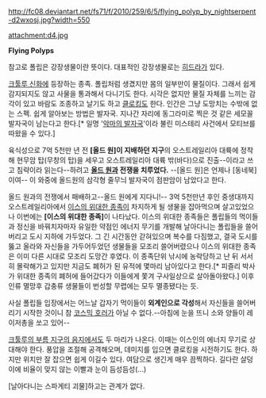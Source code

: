 http://fc08.deviantart.net/fs71/f/2010/259/6/5/flying_polyp_by_nightserpent-d2wxosj.jpg?width=550

attachment:d4.jpg

'''Flying Polyps'''

참고로 폴립은 강장생물이란 뜻이다. 대표적인 강장생물로는 [[히드라]]가 있다.

[[크툴루 신화]]에 등장하는 종족. 폴립처럼 생겼지만 몸의 일부만이 물질이다. 그래서 쉽게 감지되지도 않고 사물을 통과해서 다니기도 한다. 시각은 없지만 물질 자체를 느끼는 감각이 있고 바람도 조종하고 날기도 하고 [[클로킹]]도 한다. 인간은 그냥 도망치는 수밖에 없는 스펙. 쉽게 알아보는 방법은 발자국. 지나간 자리에 동그라미로 찍은 것 같은 세모꼴 발자국이 남는다고 한다.[* 일명 '[http://fmkorea.net/mystery/21737009 악마의 발자국]'이라 불린 미스테리 사건에서 모티브를 따왔을 수 있다.]

육식성으로 7억 5천만 년 전 '''[올드 원]이 지배하던 지구'''의 오스트레일리아 대륙에 정착해 현무암 탑(무창의 탑)을 세우고 오스트레일리아 대륙 밖(바다)으로 진출--이라고 쓰고 침략이라 읽는다--하려고 '''[[올드 원]]과 전쟁을 치루었다.''' --[올드 원]은 언제나 [동네북]이여-- 이 와중에 올드원의 삼각형 줄무늬 발자국이 점판암이 남았다고 한다.

올드 원과의 전쟁에서 패배하고--올드 원에게 지다니!-- 3억 5천만년 후인 중생대까지 오스트레일리아에서 [[이스의 위대한 종족]]이 차지하게 될 생물을 잡아먹으며 살고있었으나 이번에는 '''[이스의 위대한 종족]'''이 나타났다. 이스의 위대한 종족들은 폴립들의 먹이들과 정신을 바꿔치자마자 유일한 약점인 에너지 무기를 개발해 날아다니는 폴립들을 쓸어버리고 도시 지하에 가두었다. 그 긴 시간동안 갇혀있으며 복수를 다짐했고, 결국 도시를 뚫고 올라와 자신들을 가두어두었던 생물들을 모조리 쓸어버렸으나 이스의 위대한 종족은 이미 다른 시대로 모조리 도망간 후였다. 이 종족단위 낚시에 농락당하고 난 뒤 서서히 몰락해가고 있지만 지금도 폐허가 된 유적에 몇마리 남아있다고 한다.[* 피즐리 박사가 위대한 종족의 폐허에 들어갔다가 이들에게 쫓겨 구사일상으로 살아돌아왔다.] 이후 인류 멸망후 갑충류 생물들이 번성할 무렵에는 모두 멸종됐다는 듯.

사실 폴립들 입장에서는 어느날 갑자기 먹이들이 '''외계인으로 각성'''해서 자신들을 쓸어버리기 시작한 것이니 참 [[코스믹 호러]]가 아닐 수 없다.--아침에 눈을 뜨니 소와 양들이 레이저총을 쏘고 있어--

[[크툴루의 부름 지구의 음지]]에서도 두 마리가 나온다. 이때는 이스인의 에너지 무기로 상대해야 한다. 풍압을 조절해 공격해오며, 데미지를 입으면 클로킹을 시전하기도 한다. 하지만 위치만 잘 잡으면 쉽게 이길수 있다. 여담으로 생긴게 매우 끔찍하다. 길다란 살덩이에 비율이 맞지 않는 이빨과 눈이 듬성듬성(...)

[날아다니는 스파게티 괴물]하고는 관계가 없다.
